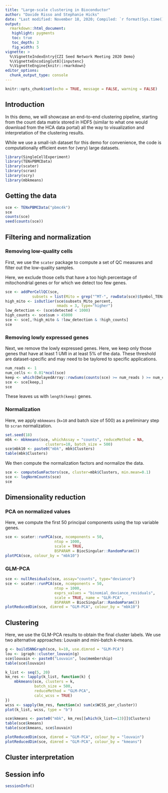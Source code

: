 ```yaml
---
title: "Large-scale clustering in Bioconductor"
author: "Davide Risso and Stephanie Hicks"
date: "Last modified: November 18, 2020; Compiled: `r format(Sys.time(), '%B %d, %Y')`"
output:
  rmarkdown::html_document:
   highlight: pygments
   toc: true
   toc_depth: 3
   fig_width: 5
vignette: >
  %\VignetteIndexEntry{CZI Seed Network Meeting 2020 Demo}
  %\VignetteEncoding[ut8]{inputenc}
  %\VignetteEngine{knitr::rmarkdown}
editor_options: 
  chunk_output_type: console
---
```


```r
knitr::opts_chunk$set(echo = TRUE, message = FALSE, warning = FALSE)
```

## Introduction

In this demo, we will showcase an end-to-end clustering pipeline, starting from the count data matrix stored in HDF5 (similar to what one would download from the HCA data portal) all the way to visualization and interpretation of the clustering results.

While we use a small-ish dataset for this demo for convenience, the code is computationally efficient even for (very) large datasets.

```r
library(SingleCellExperiment)
library(TENxPBMCData)
library(scater)
library(scran)
library(scry)
library(mbkmeans)
```

## Getting the data

```r
sce <- TENxPBMCData("pbmc4k")
sce
counts(sce)
seed(counts(sce))
```

## Filtering and normalization

### Removing low-quality cells

First, we use the `scater` package to compute a set of 
QC measures and filter out the low-quality samples.

Here, we exclude those cells that have a too high percentage of mitochondrial genes or for which we detect too few genes.

```r
sce <- addPerCellQC(sce, 
            subsets = list(Mito = grep("^MT-", rowData(sce)$Symbol_TENx)))
high_mito <- isOutlier(sce$subsets_Mito_percent, 
                       nmads = 3, type="higher")
low_detection <- (sce$detected < 1000)
high_counts <- sce$sum > 45000
sce <- sce[,!high_mito & !low_detection & !high_counts]
sce
```

### Removing lowly expressed genes

Next, we remove the lowly expressed genes. Here, 
we keep only those genes that have at least 1 UMI 
in at least 5% of the data. These threshold are
dataset-specific and may need to be taylored to 
specific applications.

```r
num_reads <- 1
num_cells <- 0.01*ncol(sce)
keep <- which(DelayedArray::rowSums(counts(sce) >= num_reads ) >= num_cells)
sce <- sce[keep,]
sce
```

These leaves us with `length(keep)` genes.

### Normalization

Here, we apply `mbkmeans` (`k=10` and batch size of 500) as a preliminary step to `scran` normalization.

```r
set.seed(18)
mbk <- mbkmeans(sce, whichAssay = "counts", reduceMethod = NA,
                  clusters=10, batch_size = 500)
sce$mbk10 <- paste0("mbk", mbk$Clusters)
table(mbk$Clusters)
```

We then compute the normalization factors and normalize the data.

```r
sce <- computeSumFactors(sce, cluster=mbk$Clusters, min.mean=0.1)
sce <- logNormCounts(sce)
sce
```

## Dimensionality reduction

### PCA on normalized values

Here, we compute the first 50 principal components using the top variable genes.

```r
sce <- scater::runPCA(sce, ncomponents = 50,
                      ntop = 1000,
                      scale = TRUE,
                      BSPARAM = BiocSingular::RandomParam())
plotPCA(sce, colour_by = "mbk10")
```

### GLM-PCA

```r
sce <- nullResiduals(sce, assay="counts", type="deviance")
sce <- scater::runPCA(sce, ncomponents = 50,
                      ntop = 1000,
                      exprs_values = "binomial_deviance_residuals",
                      scale = TRUE, name = "GLM-PCA",
                      BSPARAM = BiocSingular::RandomParam())
plotReducedDim(sce, dimred = "GLM-PCA", colour_by = "mbk10")
```

## Clustering

Here, we use the GLM-PCA results to obtain the final cluster labels. We use two alternative approaches: Louvain and mini-batch _k_-means.

```r
g <- buildSNNGraph(sce, k=10, use.dimred = "GLM-PCA")
lou <- igraph::cluster_louvain(g)
sce$louvain <- paste0("Louvain", lou$membership)
table(sce$louvain)
```

```r
k_list <- seq(5, 20)
km_res <- lapply(k_list, function(k) {
    mbkmeans(sce, clusters = k, 
             batch_size = 500,
             reduceMethod = "GLM-PCA",
             calc_wcss = TRUE)
})
wcss <- sapply(km_res, function(x) sum(x$WCSS_per_cluster))
plot(k_list, wcss, type = "b")
```

```r
sce$kmeans <- paste0("mbk", km_res[[which(k_list==13)]]$Clusters)
table(sce$kmeans)
table(sce$kmeans, sce$louvain)

plotReducedDim(sce, dimred = "GLM-PCA", colour_by = "louvain")
plotReducedDim(sce, dimred = "GLM-PCA", colour_by = "kmeans")
```

## Cluster interpretation

## Session info 
```r
sessionInfo()
```

